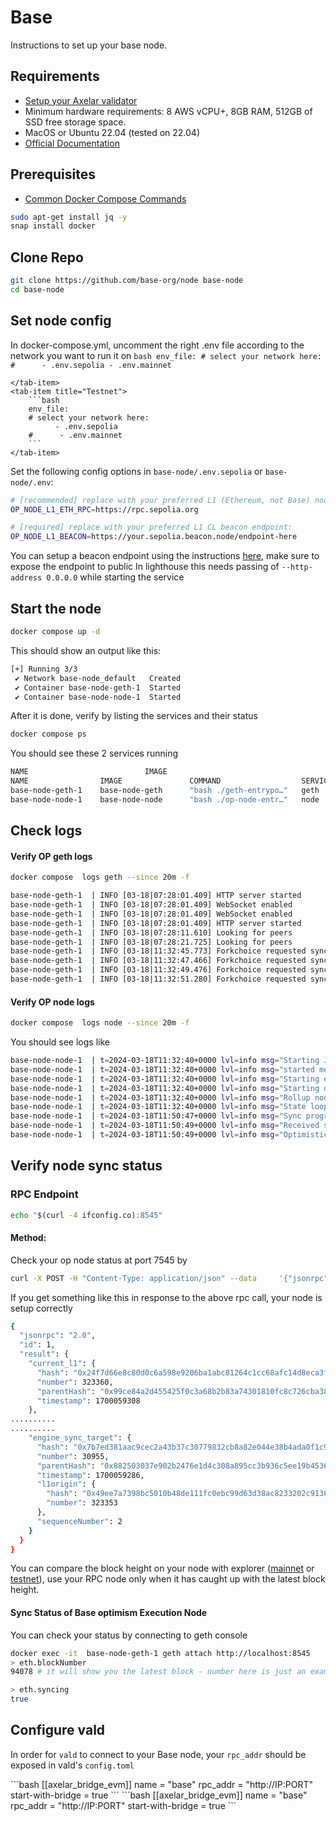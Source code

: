 # Base

Instructions to set up your base node.

## Requirements

- [Setup your Axelar validator](/validator/setup/overview/)
- Minimum hardware requirements: 8 AWS vCPU+, 8GB RAM, 512GB of SSD free storage space.
- MacOS or Ubuntu 22.04 (tested on 22.04)
- [Official Documentation](https://github.com/base-org/node)

## Prerequisites

- [Common Docker Compose Commands](/validator/external-chains/optimism/#common-node-operations)
```bash
sudo apt-get install jq -y
snap install docker
```

## Clone Repo

```bash
git clone https://github.com/base-org/node base-node
cd base-node
```
## Set node config

In docker-compose.yml, uncomment the right .env file according to the network you want to run it on
<tabs>
    <tab-item title="Mainnet">
        ```bash
        env_file:
        # select your network here:
        #      - .env.sepolia
              - .env.mainnet
        ```

    </tab-item>
    <tab-item title="Testnet">
        ```bash
        env_file:
        # select your network here:
              - .env.sepolia
        #      - .env.mainnet
        ```
    </tab-item>
</tabs>

Set the following config options in `base-node/.env.sepolia` or `base-node/.env`:
```bash
# [recommended] replace with your preferred L1 (Ethereum, not Base) node RPC URL:
OP_NODE_L1_ETH_RPC=https://rpc.sepolia.org

# [required] replace with your preferred L1 CL beacon endpoint:
OP_NODE_L1_BEACON=https://your.sepolia.beacon.node/endpoint-here
```
You can setup a beacon endpoint using the instructions [here](/validator/external-chains/ethereum/#install-a-consensus-layer-client), make sure to expose the endpoint to public
In lighthouse this needs passing of `--http-address 0.0.0.0` while starting the service

## Start the node
```bash
docker compose up -d
```

This should show an output like this:
```bash
[+] Running 3/3
 ✔ Network base-node_default   Created                                                                                                                       0.1s
 ✔ Container base-node-geth-1  Started                                                                                                                       0.4s
 ✔ Container base-node-node-1  Started                                                                                                                       0.8s                                                                                                       11.2s
```

After it is done, verify by listing the services and their status
 ```bash
docker compose ps
```

You should see these 2 services running
```bash
NAME                          IMAGE                                                                                                 COMMAND             SERVICE             CREATED             STATUS                    PORTS
NAME                IMAGE               COMMAND                  SERVICE             CREATED             STATUS              PORTS
base-node-geth-1    base-node-geth      "bash ./geth-entrypo…"   geth                16 seconds ago      Up 15 seconds       0.0.0.0:7308->6060/tcp, :::7308->6060/tcp, 0.0.0.0:8525->8545/tcp, :::8525->8545/tcp, 0.0.0.0:8526->8546/tcp, :::8526->8546/tcp, 0.0.0.0:30308->30303/tcp, 0.0.0.0:30308->30303/udp, :::30308->30303/tcp, :::30308->30303/udp
base-node-node-1    base-node-node      "bash ./op-node-entr…"   node                16 seconds ago      Up 15 seconds       0.0.0.0:6062->6060/tcp, :::6062->6060/tcp, 0.0.0.0:7320->7300/tcp, :::7320->7300/tcp, 0.0.0.0:7445->8545/tcp, :::7445->8545/tcp, 0.0.0.0:9242->9222/tcp, 0.0.0.0:9242->9222/udp, :::9242->9222/tcp, :::9242->9222/udp
```

## Check logs

#### Verify OP geth logs

```bash
docker compose  logs geth --since 20m -f
```

```bash
base-node-geth-1  | INFO [03-18|07:28:01.409] HTTP server started                      endpoint=[::]:8545 auth=false prefix= cors=* vhosts=*
base-node-geth-1  | INFO [03-18|07:28:01.409] WebSocket enabled                        url=ws://[::]:8546
base-node-geth-1  | INFO [03-18|07:28:01.409] WebSocket enabled                        url=ws://[::]:8551
base-node-geth-1  | INFO [03-18|07:28:01.409] HTTP server started                      endpoint=[::]:8551 auth=true  prefix= cors=localhost vhosts=*
base-node-geth-1  | INFO [03-18|07:28:11.610] Looking for peers                        peercount=0 tried=156 static=0
base-node-geth-1  | INFO [03-18|07:28:21.725] Looking for peers                        peercount=0 tried=122 static=0
base-node-geth-1  | INFO [03-18|11:32:45.773] Forkchoice requested sync to new head    number=11,986,109 hash=085c5c..61c7ca
base-node-geth-1  | INFO [03-18|11:32:47.466] Forkchoice requested sync to new head    number=11,986,110 hash=2f176f..8f3656
base-node-geth-1  | INFO [03-18|11:32:49.476] Forkchoice requested sync to new head    number=11,986,111 hash=e247cf..08c3fb
base-node-geth-1  | INFO [03-18|11:32:51.280] Forkchoice requested sync to new head    number=11,986,112 hash=b6c25a..b7a064
```

#### Verify OP node logs

```bash
docker compose  logs node --since 20m -f
```
You should see logs like

```bash
base-node-node-1  | t=2024-03-18T11:32:40+0000 lvl=info msg="Starting JSON-RPC server"
base-node-node-1  | t=2024-03-18T11:32:40+0000 lvl=info msg="started metrics server" addr=[::]:7300
base-node-node-1  | t=2024-03-18T11:32:40+0000 lvl=info msg="Starting execution engine driver"
base-node-node-1  | t=2024-03-18T11:32:40+0000 lvl=info msg="Starting driver" sequencerEnabled=false sequencerStopped=false
base-node-node-1  | t=2024-03-18T11:32:40+0000 lvl=info msg="Rollup node started"
base-node-node-1  | t=2024-03-18T11:32:40+0000 lvl=info msg="State loop started"
base-node-node-1  | t=2024-03-18T11:50:47+0000 lvl=info msg="Sync progress" reason="unsafe payload from sequencer while in EL sync" l2_finalized=0x0000000000000000000000000000000000000000000000000000000000000000:0 l2_safe=0x0000000000000000000000000000000000000000000000000000000000000000:0 l2_pending_safe=0x0000000000000000000000000000000000000000000000000000000000000000:0 l2_unsafe=0x6e8ea627774bbe62255b23938ea2639c251e5199cadc7eaee58412193423acfc:11986117 l2_time=1710761581 l1_derived=0x0000000000000000000000000000000000000000000000000000000000000000:0
base-node-node-1  | t=2024-03-18T11:50:49+0000 lvl=info msg="Received signed execution payload from p2p" id=0x17e27490a5845c45d656d2a464a0c9aa1c764cc286d96bc2d17a108e2cbe2737:11986651 peer=16Uiu2HAm5zCUPtJdtbGF7XLQ8fsmsgWP9656wmMTSnnp5FoDdxDD
base-node-node-1  | t=2024-03-18T11:50:49+0000 lvl=info msg="Optimistically inserting unsafe L2 execution payload to drive EL sync" id=0x17e27490a5845c45d656d2a464a0c9aa1c764cc286d96bc2d17a108e2cbe2737:11986651
```

## Verify node sync status

### RPC Endpoint

```bash
echo "$(curl -4 ifconfig.co):8545"
```

#### Method:
Check your op node status at port 7545 by

```bash
curl -X POST -H "Content-Type: application/json" --data     '{"jsonrpc":"2.0","method":"optimism_syncStatus","params":[],"id":1}' [rpc] | jq
```

If you get something like this in response to the above rpc call, your node is setup correctly

```bash
{
  "jsonrpc": "2.0",
  "id": 1,
  "result": {
    "current_l1": {
      "hash": "0x24f7d66e8c80d0c6a598e9206ba1abc81264c1cc68afc14d8eca3f04fa81f921",
      "number": 323360,
      "parentHash": "0x99ce84a2d455425f0c3a68b2b83a74301810fc8c726cba384b08d9a79d9381d1",
      "timestamp": 1700059308
    },
..........
..........
    "engine_sync_target": {
      "hash": "0x7b7ed381aac9cec2a43b37c30779832cb8a82e044e38b4ada0f1c90719bd3d50",
      "number": 30955,
      "parentHash": "0x882503037e902b2476e1d4c308a895cc3b936c5ee19b45361dc26c9631d29ae0",
      "timestamp": 1700059286,
      "l1origin": {
        "hash": "0x49ee7a7398bc5010b48de111fc0ebc99d63d38ac8233202c913646d901e15213",
        "number": 323353
      },
      "sequenceNumber": 2
    }
  }
}
```

You can compare the block height on your node with explorer ([mainnet](https://basescan.org/) or [testnet](https://goerli.basescan.org/)),
use your RPC node only when it has caught up with the latest block height.

#### Sync Status of Base optimism Execution Node

You can check your status by connecting to geth console

```bash
docker exec -it  base-node-geth-1 geth attach http://localhost:8545
> eth.blockNumber
94078 # it will show you the latest block - number here is just an example

> eth.syncing
true
```

## Configure vald

In order for `vald` to connect to your Base node, your `rpc_addr` should be exposed in
vald's `config.toml`

<tabs>
    <tab-item title="Mainnet">
        ```bash
        [[axelar_bridge_evm]]
        name = "base"
        rpc_addr = "http://IP:PORT"
        start-with-bridge = true
        ```
    </tab-item>
    <tab-item title="Testnet">
        ```bash
        [[axelar_bridge_evm]]
        name = "base"
        rpc_addr = "http://IP:PORT"
        start-with-bridge = true
        ```
    </tab-item>
</tabs>
